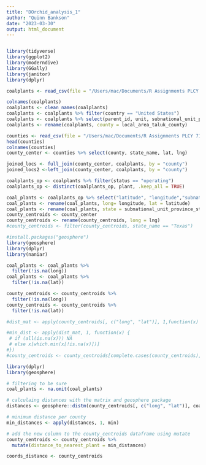 ```yaml
---
title: "DOrchid_analysis_1"
author: "Quinn Bankson"
date: "2023-03-30"
output: html_document
---
```


```r

```
```r
library(tidyverse)
library(ggplot2)
library(moderndive)
library(GGally)
library(janitor)
library(dplyr)
```

```r
coalplants <- read_csv(file = "/Users/mac/Documents/R Assignments PLCY 715/final-team-projects-darkorchid/DarkOrchid/Bankson/CoalPlants2.csv")
```

```r
colnames(coalplants)
coalplants <- clean_names(coalplants)
coalplants <- coalplants %>% filter(country == "United States")
coalplants <- coalplants %>% select(parent_id, unit, subnational_unit_province_state, plant, status, year, local_area_taluk_county, latitude, longitude )
coalplants <- rename(coalplants, county = local_area_taluk_county)
```
```r
counties <- read_csv(file = "/Users/mac/Documents/R Assignments PLCY 715/final-team-projects-darkorchid/DarkOrchid/Bankson/uscounties.csv")
head(counties)
colnames(counties)
county_center <- counties %>% select(county, state_name, lat, lng)

```
```r
joined_locs <- full_join(county_center, coalplants, by = "county")
joined_locs2 <-left_join(county_center, coalplants, by = "county")
```


```r
coalplants_op <- coalplants %>% filter(status == "operating")
coalplants_op <- distinct(coalplants_op, plant, .keep_all = TRUE)
```

```r
coal_plants <- coalplants_op %>% select("latitude", "longitude","subnational_unit_province_state", "plant")
coal_plants <- rename(coal_plants, long= longitude, lat = latitude)
coal_plants <- rename(coal_plants, state = subnational_unit_province_state, name = plant)
county_centroids <- county_center
county_centroids <- rename(county_centroids, long = lng)
#county_centroids <- filter(county_centroids, state_name == "Texas")
```

```r
#install.packages("geosphere")
library(geosphere)
library(dplyr)
library(naniar)

coal_plants <- coal_plants %>% 
  filter(!is.na(long))
coal_plants <- coal_plants %>% 
  filter(!is.na(lat))

county_centroids <- county_centroids %>% 
  filter(!is.na(long))
county_centroids <- county_centroids %>% 
  filter(!is.na(lat))

#dist_mat <- apply(county_centroids[, c("long", "lat")], 1,function(x) apply(coal_plants[, c("long", "lat")], 1, function(y) distm(x,y)))

#min_dist <- apply(dist_mat, 1, function(x) {
 # if (all(is.na(x))) NA
 # else x[which.min(x[!is.na(x)])]
#})
#county_centroids <- county_centroids[complete.cases(county_centroids), ]

```

```r
library(dplyr)
library(geosphere)

# filtering to be sure
coal_plants <- na.omit(coal_plants)

# calculaing distances with the matrix and geosphere package
distances <- geosphere::distm(county_centroids[, c("long", "lat")], coal_plants[, c("long", "lat")])

# minimum distance per county
min_distances <- apply(distances, 1, min)

# add the new column to the county_centroids dataframe using mutate
county_centroids <- county_centroids %>% 
  mutate(distance_to_nearest_plant = min_distances)

coords_distance <- county_centroids
```

```r
```

